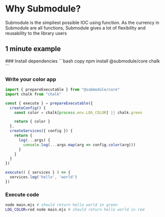 
# Why Submodule?
 
Submodule is the simpliest possible IOC using function. As the currency in Submodule are all functions, Submodule gives a lot of flexibility and reusability to the library users

## 1 minute example
<Steps>
### Install dependencies
```bash copy
npm install @submodule/core chalk
```

### Write your color app
```javascript filename="main.mjs" copy
import { prepareExecutable } from "@submodule/core"
import chalk from "chalk"

const { execute } = prepareExecutable({
  createConfig() {
    const color = chalk[process.env.LOG_COLOR] || chalk.green

    return { color }  
  },
  createServices({ config }) {
    return {
      log(...args) {
        console.log(...args.map(arg => config.color(arg)))
      }
    }
  }
})

execute(( { services } ) => {
  services.log('hello', 'world')
})
```

### Execute code
```bash copy
node main.mjs # should return hello world in green
LOG_COLOR=red node main.mjs # should return hello world in red
```

</Steps>